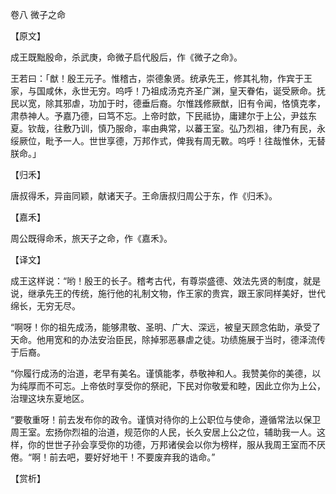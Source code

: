 

卷八 微子之命

【原文】

成王既黜殷命，杀武庚，命微子启代殷后，作《微子之命》。

王若曰：「猷！殷王元子。惟稽古，崇德象贤。统承先王，修其礼物，作宾于王家，与国咸休，永世无穷。呜呼！乃祖成汤克齐圣广渊，皇天眷佑，诞受厥命。抚民以宽，除其邪虐，功加于时，德垂后裔。尔惟践修厥猷，旧有令闻，恪慎克孝，肃恭神人。予嘉乃德，曰笃不忘。上帝时歆，下民祗协，庸建尔于上公，尹兹东夏。钦哉，往敷乃训，慎乃服命，率由典常，以蕃王室。弘乃烈祖，律乃有民，永绥厥位，毗予一人。世世享德，万邦作式，俾我有周无斁。呜呼！往哉惟休，无替朕命。」

【归禾】

唐叔得禾，异亩同颖，献诸天子。王命唐叔归周公于东，作《归禾》。

【嘉禾】

周公既得命禾，旅天子之命，作《嘉禾》。

【译文】

成王这样说：“哟！殷王的长子。稽考古代，有尊崇盛德、效法先贤的制度，就是说，继承先王的传统，施行他的礼制文物，作王家的贵宾，跟王家同样美好，世代绵长，无穷无尽。

“啊呀！你的祖先成汤，能够肃敬、圣明、广大、深远，被皇天顾念佑助，承受了天命。他用宽和的办法安治臣民，除掉邪恶暴虐之徒。功绩施展于当时，德泽流传于后裔。

“你履行成汤的治道，老早有美名。谨慎能孝，恭敬神和人。我赞美你的美德，以为纯厚而不可忘。上帝依时享受你的祭祀，下民对你敬爱和睦，因此立你为上公，治理这块东夏地区。

“要敬重呀！前去发布你的政令。谨慎对待你的上公职位与使命，遵循常法以保卫周王室。宏扬你烈祖的治道，规范你的人民，长久安居上公之位，辅助我一人。这样，你的世世子孙会享受你的功德，万邦诸侯会以你为榜样，服从我周王室而不厌倦。“啊！前去吧，要好好地干！不要废弃我的诰命。”

【赏析】

